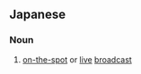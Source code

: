 ==Japanese==
{{ja-kanjitab|実|況|放|送}}

===Noun===
{{ja-noun|じっきょうほうそう}}
# [[on-the-spot]] or [[live]] [[broadcast]]